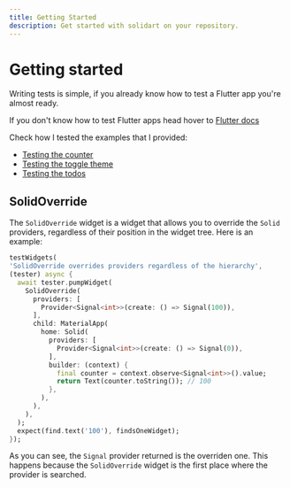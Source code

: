```yaml
---
title: Getting Started
description: Get started with solidart on your repository.
---
```


# Getting started

Writing tests is simple, if you already know how to test a Flutter app you're almost ready.

If you don't know how to test Flutter apps head hover to [Flutter docs](https://docs.flutter.dev/testing)

Check how I tested the examples that I provided:
- [Testing the counter](/examples/counter#testing)
- [Testing the toggle theme](/examples/toggle-theme#testing)
- [Testing the todos](/examples/todos#testing)

## SolidOverride

The `SolidOverride` widget is a widget that allows you to override the `Solid` providers, regardless of their position in the widget tree.
Here is an example:

```dart
testWidgets(
'SolidOverride overrides providers regardless of the hierarchy',
(tester) async {
  await tester.pumpWidget(
    SolidOverride(
      providers: [
        Provider<Signal<int>>(create: () => Signal(100)),
      ],
      child: MaterialApp(
        home: Solid(
          providers: [
            Provider<Signal<int>>(create: () => Signal(0)),
          ],
          builder: (context) {
            final counter = context.observe<Signal<int>>().value;
            return Text(counter.toString()); // 100
          },
        ),
      ),
    ),
  );
  expect(find.text('100'), findsOneWidget);
});
```

As you can see, the `Signal` provider returned is the overriden one.
This happens because the `SolidOverride` widget is the first place where the provider is searched.
